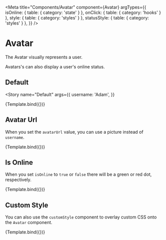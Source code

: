 

<Meta
  title="Components/Avatar"
  component={Avatar}
  argTypes={{
    isOnline: { table: { category: 'state' } },
    onClick: { table: { category: 'hooks' } },
    style: { table: { category: 'styles' } },
    statusStyle: { table: { category: 'styles' } },
  }}
/>


# Avatar

The Avatar visually represents a user.

Avatars's can also display a user's online status.

## Default

<Story
  name="Default"
  args={{
    username: 'Adam',
  }}
>
  {Template.bind({})}
</Story>

<ArgsTable story="Default" />

## Avatar Url

When you set the `avatarUrl` value, you can use a picture instead of `username`.

<Canvas>
  <Story
    name="No Avatar Url"
    args={{
      avatarUrl:
        'https://chat-engine-assets.s3.amazonaws.com/tutorials/my-face-min.png',
    }}
  >
    {Template.bind({})}
  </Story>
</Canvas>

## Is Online

When you set `isOnline` to `true` or `false` there will be a green or red dot, respectively.

<Canvas>
  <Story
    name="Is Online"
    args={{
      username: 'Adam',
      showOnline: true,
      isOnline: true,
    }}
  >
    {Template.bind({})}
  </Story>
</Canvas>

## Custom Style

You can also use the `customStyle` component to overlay custom CSS onto the `Avatar` component.

<Canvas>
  <Story
    name="Custom Style"
    args={{
      username: 'Adam',
      isOnline: true,
      showOnline: true,
      style: { border: '2px solid red' },
      statusStyle: { border: '2px solid blue' },
    }}
  >
    {Template.bind({})}
  </Story>
</Canvas>
